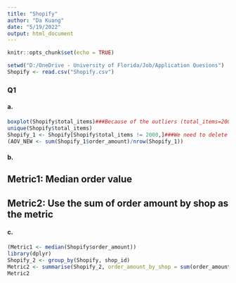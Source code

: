 ---
title: "Shopify"
author: "Da Kuang"
date: "5/19/2022"
output: html_document
---

```{r setup, include=FALSE}
knitr::opts_chunk$set(echo = TRUE)
```


```{r}
setwd("D:/OneDrive - University of Florida/Job/Application Quesions")
Shopify <- read.csv("Shopify.csv")
```

### Q1
#### a.
```{r}
boxplot(Shopify$total_items)###Because of the outliers (total_items=2000, the AOV would be improved a lot. Thus, it would be going wrong) 
unique(Shopify$total_items)
Shopify_1 <- Shopify[Shopify$total_items != 2000,]###We need to delete the outlier(total_items=2000)
(AOV_NEW <- sum(Shopify_1$order_amount)/nrow(Shopify_1))
```

#### b.
## Metric1: Median order value
## Metric2: Use the sum of order amount by shop as the metric 

#### c.
```{r}
(Metric1 <- median(Shopify$order_amount))
library(dplyr)
Shopify_2 <- group_by(Shopify, shop_id)
Metric2 <- summarise(Shopify_2, order_amount_by_shop = sum(order_amount))
Metric2
```

